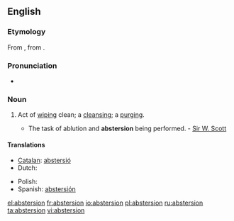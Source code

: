 ==English==

===Etymology===
From {{etyl|frm}}, from {{etyl|la}} {{term|abstergo|lang=la}}.

===Pronunciation===
* {{a|US}} {{IPA|/æbz.ˈtɝ.ʒən/}}

===Noun===
{{en-noun}}

# {{archaic}} Act of [[wiping]] clean; a [[cleansing]]; a [[purging]].
#* The task of ablution and '''abstersion''' being performed. - [[w:Sir W. Scott|Sir W. Scott]]

====Translations====
{{trans-top|the act of cleaning}}
* [[Catalan]]: [[abstersió]] {{f}}
* Dutch: {{t+|nl|reiniging|f}}
{{trans-mid}}
* Polish: {{t+|pl|czyszczenie}}
* Spanish: [[abstersión]] {{f}}
{{trans-bottom}}

[[el:abstersion]]
[[fr:abstersion]]
[[io:abstersion]]
[[pl:abstersion]]
[[ru:abstersion]]
[[ta:abstersion]]
[[vi:abstersion]]
